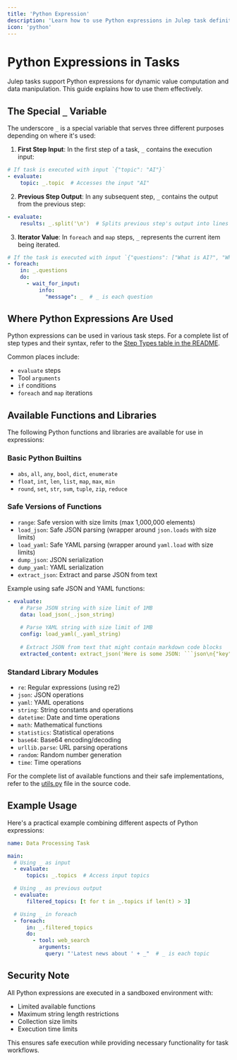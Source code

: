 ```yaml
---
title: 'Python Expression'
description: 'Learn how to use Python expressions in Julep task definitions'
icon: 'python'
---
```


# Python Expressions in Tasks

Julep tasks support Python expressions for dynamic value computation and data manipulation. This guide explains how to use them effectively.

## The Special `_` Variable

The underscore `_` is a special variable that serves three different purposes depending on where it's used:

1. **First Step Input**: In the first step of a task, `_` contains the execution input:
```yaml
# If task is executed with input `{"topic": "AI"}`
- evaluate:
    topic: _.topic  # Accesses the input "AI"
```

2. **Previous Step Output**: In any subsequent step, `_` contains the output from the previous step:
```yaml
- evaluate:
    results: _.split('\n')  # Splits previous step's output into lines
```

3. **Iterator Value**: In `foreach` and `map` steps, `_` represents the current item being iterated.
```yaml
# If the task is executed with input `{"questions": ["What is AI?", "What is Julep?"]}`
- foreach:
    in: _.questions
    do:
      - wait_for_input:
          info:
            "message": _  # _ is each question
```

## Where Python Expressions Are Used

Python expressions can be used in various task steps. For a complete list of step types and their syntax, refer to the [Step Types table in the README](https://github.com/julep-ai/julep#types-of-workflow-steps).

Common places include:
- `evaluate` steps
- Tool `arguments`
- `if` conditions
- `foreach` and `map` iterations

## Available Functions and Libraries

The following Python functions and libraries are available for use in expressions:

### Basic Python Builtins
- `abs`, `all`, `any`, `bool`, `dict`, `enumerate`
- `float`, `int`, `len`, `list`, `map`, `max`, `min`
- `round`, `set`, `str`, `sum`, `tuple`, `zip`, `reduce`

### Safe Versions of Functions
- `range`: Safe version with size limits (max 1,000,000 elements)
- `load_json`: Safe JSON parsing (wrapper around `json.loads` with size limits)
- `load_yaml`: Safe YAML parsing (wrapper around `yaml.load` with size limits)
- `dump_json`: JSON serialization
- `dump_yaml`: YAML serialization
- `extract_json`: Extract and parse JSON from text

Example using safe JSON and YAML functions:
```yaml
- evaluate:
    # Parse JSON string with size limit of 1MB
    data: load_json(_.json_string)
    
    # Parse YAML string with size limit of 1MB
    config: load_yaml(_.yaml_string)
    
    # Extract JSON from text that might contain markdown code blocks
    extracted_content: extract_json('Here is some JSON: ```json\n{"key": "value"}\n```')
```

### Standard Library Modules
- `re`: Regular expressions (using re2)
- `json`: JSON operations
- `yaml`: YAML operations
- `string`: String constants and operations
- `datetime`: Date and time operations
- `math`: Mathematical functions
- `statistics`: Statistical operations
- `base64`: Base64 encoding/decoding
- `urllib.parse`: URL parsing operations
- `random`: Random number generation
- `time`: Time operations

For the complete list of available functions and their safe implementations, refer to the [utils.py](https://github.com/julep-ai/julep/blob/main/agents-api/agents_api/activities/utils.py) file in the source code.

## Example Usage

Here's a practical example combining different aspects of Python expressions:

```yaml
name: Data Processing Task

main:
  # Using _ as input
  - evaluate:
      topics: _.topics  # Access input topics

  # Using _ as previous output
  - evaluate:
      filtered_topics: [t for t in _.topics if len(t) > 3]

  # Using _ in foreach
  - foreach:
      in: _.filtered_topics
      do:
        - tool: web_search
          arguments:
            query: "'Latest news about ' + _"  # _ is each topic
```

## Security Note

All Python expressions are executed in a sandboxed environment with:
- Limited available functions
- Maximum string length restrictions
- Collection size limits
- Execution time limits

This ensures safe execution while providing necessary functionality for task workflows.